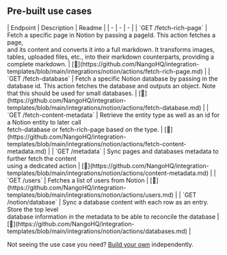 
## Pre-built use cases

<AccordionGroup>


<Accordion title="Others">
| Endpoint | Description | Readme |
| - | - | - |
| `GET /fetch-rich-page` | Fetch a specific page in Notion by passing a pageId. This action fetches a page,<br />and its content and converts it into a full markdown. It transforms images,<br />tables, uploaded files, etc., into their markdown counterparts, providing a complete markdown. | [🔗](https://github.com/NangoHQ/integration-templates/blob/main/integrations/notion/actions/fetch-rich-page.md) |
| `GET /fetch-database` | Fetch a specific Notion database by passing in the database id. This action fetches the database and outputs an object. Note that this should be used for small databases. | [🔗](https://github.com/NangoHQ/integration-templates/blob/main/integrations/notion/actions/fetch-database.md) |
| `GET /fetch-content-metadata` | Retrieve the entity type as well as an id for a Notion entity to later call<br />fetch-database or fetch-rich-page based on the type. | [🔗](https://github.com/NangoHQ/integration-templates/blob/main/integrations/notion/actions/fetch-content-metadata.md) |
| `GET /metadata` | Sync pages and databases metadata to further fetch the content<br />using a dedicated action | [🔗](https://github.com/NangoHQ/integration-templates/blob/main/integrations/notion/actions/content-metadata.md) |
| `GET /users` | Fetches a list of users from Notion | [🔗](https://github.com/NangoHQ/integration-templates/blob/main/integrations/notion/actions/users.md) |
| `GET /notion/database` | Sync a database content with each row as an entry. Store the top level<br />database information in the metadata to be able to reconcile the database | [🔗](https://github.com/NangoHQ/integration-templates/blob/main/integrations/notion/actions/databases.md) |
</Accordion>

</AccordionGroup>

<Tip>Not seeing the use case you need? [Build your own](https://nango.dev/slack) independently.</Tip>
